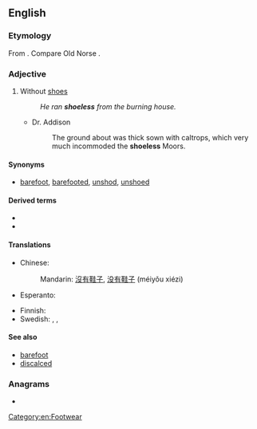 ==English==

===Etymology===
From {{suffix|shoe|less|lang=en}}. Compare Old Norse {{m|non|skólaus||shoeless}}.

===Adjective===
{{en-adj|-}}

# Without [[shoes]]
#: ''He ran '''shoeless''' from the burning house.''
#* Dr. Addison
#*: The ground about was thick sown with caltrops, which very much incommoded the '''shoeless''' Moors.

====Synonyms====
* [[barefoot]], [[barefooted]], [[unshod]], [[unshoed]]

====Derived terms====
* {{l|en|shoelessly}}
* {{l|en|shoelessness}}

====Translations====
{{trans-top|without shoes}}
* Chinese:
*: Mandarin: [[沒有]][[鞋子]], [[没有]][[鞋子]] (méiyǒu xiézi)
* Esperanto: {{t|eo|senŝua}}
{{trans-mid}}
* Finnish: {{t+|fi|kengätön}}
* Swedish: {{t|sv|skolös}}, {{t|sv|oskodd}}, {{t+|sv|barfota}}
{{trans-bottom}}

====See also====
* [[barefoot]]
* [[discalced]]

===Anagrams===
* {{anagrams|en|hoseless}}

[[Category:en:Footwear]]